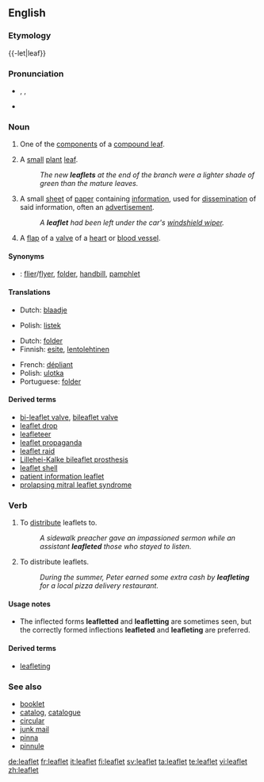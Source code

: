 ==English==
===Etymology===
{{-let|leaf}}

===Pronunciation===
*{{AHD|lēfʹlĭt}}, {{IPA|/ˈliːflɪt/}}, {{SAMPA|/"li:flIt/}}
*{{audio|en-us-leaflet.ogg|Audio (US)}}

===Noun===
{{wikipedia}}
{{en-noun}}

# {{context|botany}} One of the [[component]]s of a [[compound leaf]].
# {{context|botany}} A [[small]] [[plant]] [[leaf]].
#:''The new '''leaflets''' at the end of the branch were a lighter shade of green than the mature leaves.''
# A small [[sheet]] of [[paper]] containing [[information]], used for [[dissemination]] of said information, often an [[advertisement]].
#:''A '''leaflet''' had been left under the car's [[windshield wiper]].''
#{{context|anatomy}} A [[flap]] of a [[valve]] of a [[heart]] or [[blood vessel]].

====Synonyms====
*{{italbrac|small sheet of paper containing information}}: <!--[[booklet]], [[brochure]], these are made up of more than one sheet-->[[flier]]/[[flyer]], [[folder]], [[handbill]], [[pamphlet]]

====Translations====
{{trans-top|component of a compound leaf}}
{{trans-mid}}
{{trans-bottom}}

{{trans-top|small plant leaf}}
*Dutch: [[blaadje]] {{n}}
{{trans-mid}}
*Polish: [[listek]] {{m}}
{{trans-bottom}}

{{trans-top|small piece of paper with information}}
*Dutch: [[folder#Dutch|folder]] {{m}}
*Finnish: [[esite]], [[lentolehtinen]]
{{trans-mid}}
*French: [[dépliant]] {{m}}
*Polish: [[ulotka]] {{f}}
*Portuguese: [[folder]] {{m}}
{{trans-bottom}}

{{trans-top|flap of a valve of a heart or blood vessel}}
{{trans-mid}}
{{trans-bottom}}

====Derived terms====
*[[bi-leaflet valve]], [[bileaflet valve]]
*[[leaflet drop]]
*[[leafleteer]]
*[[leaflet propaganda]]
*[[leaflet raid]]
*[[Lillehei-Kalke bileaflet prosthesis]]
*[[leaflet shell]]
*[[patient information leaflet]]<!--abbreviation: PIL-->
*[[prolapsing mitral leaflet syndrome]]

===Verb===
{{en-verb}}

#{{transitive}} To [[distribute]] leaflets to.
#:''A sidewalk preacher gave an impassioned sermon while an assistant '''leafleted''' those who stayed to listen.''
#{{intransitive}} To distribute leaflets.
#:''During the summer, Peter earned some extra cash by '''leafleting''' for a local pizza delivery restaurant.''

====Usage notes====
*The inflected forms '''leafletted''' and '''leafletting''' are sometimes seen, but the correctly formed inflections '''leafleted''' and '''leafleting''' are preferred.

====Derived terms====
*[[leafleting]]<!--noun-->

===See also===
*[[booklet]]
*[[catalog]], [[catalogue]]
*[[circular]]
*[[junk mail]]
*[[pinna]]
*[[pinnule]]

[[de:leaflet]]
[[fr:leaflet]]
[[it:leaflet]]
[[fi:leaflet]]
[[sv:leaflet]]
[[ta:leaflet]]
[[te:leaflet]]
[[vi:leaflet]]
[[zh:leaflet]]